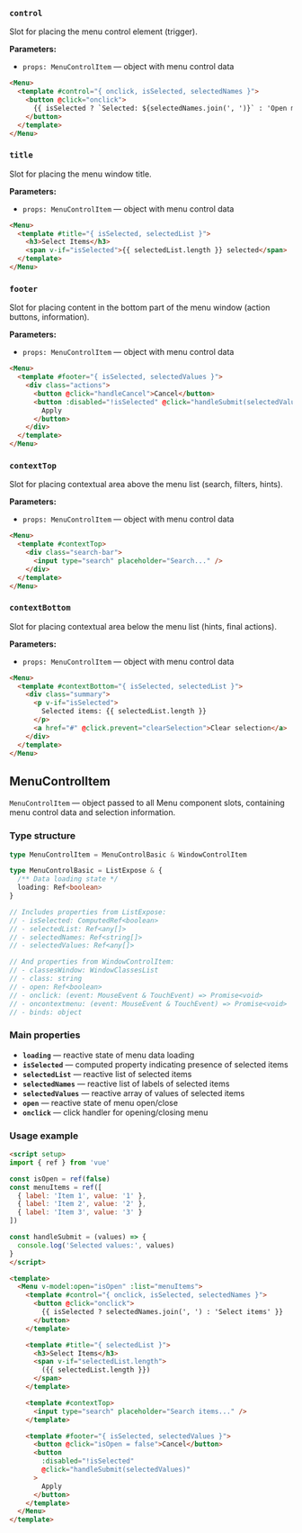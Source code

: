 ### `control`

Slot for placing the menu control element (trigger).

**Parameters:**
- `props: MenuControlItem` — object with menu control data

```html
<Menu>
  <template #control="{ onclick, isSelected, selectedNames }">
    <button @click="onclick">
      {{ isSelected ? `Selected: ${selectedNames.join(', ')}` : 'Open menu' }}
    </button>
  </template>
</Menu>
```

### `title`

Slot for placing the menu window title.

**Parameters:**
- `props: MenuControlItem` — object with menu control data

```html
<Menu>
  <template #title="{ isSelected, selectedList }">
    <h3>Select Items</h3>
    <span v-if="isSelected">{{ selectedList.length }} selected</span>
  </template>
</Menu>
```

### `footer`

Slot for placing content in the bottom part of the menu window (action buttons, information).

**Parameters:**
- `props: MenuControlItem` — object with menu control data

```html
<Menu>
  <template #footer="{ isSelected, selectedValues }">
    <div class="actions">
      <button @click="handleCancel">Cancel</button>
      <button :disabled="!isSelected" @click="handleSubmit(selectedValues)">
        Apply
      </button>
    </div>
  </template>
</Menu>
```

### `contextTop`

Slot for placing contextual area above the menu list (search, filters, hints).

**Parameters:**
- `props: MenuControlItem` — object with menu control data

```html
<Menu>
  <template #contextTop>
    <div class="search-bar">
      <input type="search" placeholder="Search..." />
    </div>
  </template>
</Menu>
```

### `contextBottom`

Slot for placing contextual area below the menu list (hints, final actions).

**Parameters:**
- `props: MenuControlItem` — object with menu control data

```html
<Menu>
  <template #contextBottom="{ isSelected, selectedList }">
    <div class="summary">
      <p v-if="isSelected">
        Selected items: {{ selectedList.length }}
      </p>
      <a href="#" @click.prevent="clearSelection">Clear selection</a>
    </div>
  </template>
</Menu>
```

## MenuControlItem

`MenuControlItem` — object passed to all Menu component slots, containing menu control data and selection information.

### Type structure

```typescript
type MenuControlItem = MenuControlBasic & WindowControlItem

type MenuControlBasic = ListExpose & {
  /** Data loading state */
  loading: Ref<boolean>
}

// Includes properties from ListExpose:
// - isSelected: ComputedRef<boolean>
// - selectedList: Ref<any[]>
// - selectedNames: Ref<string[]>
// - selectedValues: Ref<any[]>

// And properties from WindowControlItem:
// - classesWindow: WindowClassesList
// - class: string
// - open: Ref<boolean>
// - onclick: (event: MouseEvent & TouchEvent) => Promise<void>
// - oncontextmenu: (event: MouseEvent & TouchEvent) => Promise<void>
// - binds: object
```

### Main properties

- **`loading`** — reactive state of menu data loading
- **`isSelected`** — computed property indicating presence of selected items
- **`selectedList`** — reactive list of selected items
- **`selectedNames`** — reactive list of labels of selected items
- **`selectedValues`** — reactive array of values of selected items
- **`open`** — reactive state of menu open/close
- **`onclick`** — click handler for opening/closing menu

### Usage example

```html
<script setup>
import { ref } from 'vue'

const isOpen = ref(false)
const menuItems = ref([
  { label: 'Item 1', value: '1' },
  { label: 'Item 2', value: '2' },
  { label: 'Item 3', value: '3' }
])

const handleSubmit = (values) => {
  console.log('Selected values:', values)
}
</script>

<template>
  <Menu v-model:open="isOpen" :list="menuItems">
    <template #control="{ onclick, isSelected, selectedNames }">
      <button @click="onclick">
        {{ isSelected ? selectedNames.join(', ') : 'Select items' }}
      </button>
    </template>

    <template #title="{ selectedList }">
      <h3>Select Items</h3>
      <span v-if="selectedList.length">
        ({{ selectedList.length }})
      </span>
    </template>

    <template #contextTop>
      <input type="search" placeholder="Search items..." />
    </template>

    <template #footer="{ isSelected, selectedValues }">
      <button @click="isOpen = false">Cancel</button>
      <button
        :disabled="!isSelected"
        @click="handleSubmit(selectedValues)"
      >
        Apply
      </button>
    </template>
  </Menu>
</template>
```

